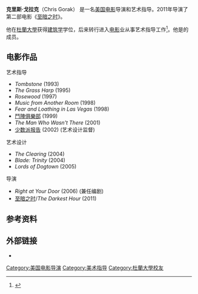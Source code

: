 {{Multiple issues|
{{Expand language|1=en|time=2021-07-18T15:26:39+00:00}}
{{BLPsources|time=2021-07-18T15:26:39+00:00}}
}}
'''克里斯·戈拉克'''（Chris Gorak{{bd||}}） 是一名[[美国电影|美国电影]]导演和艺术指导。2011年导演了第二部电影《[[至暗之时|至暗之时]]》。

他在[[杜蘭大學|杜蘭大學]]获得[[建筑|建筑学]]学位，后来转行进入[[电影|电影]]业从事艺术指导工作<ref>{{cite news | last=Hart | first=Hugh | url=http://articles.sfgate.com/2007-08-19/entertainment/17258612_1_mary-mccormack-chris-gorak-dirty-bombs | title=Hugh Hart's Industry Buzz: Chris Gorak directs 'Right at Your Door' | work=[[San_Francisco_Chronicle|San Francisco Chronicle]] | date=August 19, 2007 | archiveurl=https://www.webcitation.org/5slYYOBUc?url=http://articles.sfgate.com/2007-08-19/entertainment/17258612_1_mary-mccormack-chris-gorak-dirty-bombs | archivedate=2010-09-15 | access-date=2011-10-13 | dead-url=no }}</ref>。他是{{tsl|en|Art Directors Guild|艺术导演工会}}的成员。

==电影作品==
;艺术指导
*''Tombstone'' (1993)
*''The Grass Harp'' (1995)
*''Rosewood'' (1997)
*''Music from Another Room'' (1998)
*''Fear and Loathing in Las Vegas'' (1998)
*[[鬥陣俱樂部|鬥陣俱樂部]] (1999)
*''The Man Who Wasn't There'' (2001)
*[[少数派报告|少数派报告]] (2002) (艺术设计监督)
;艺术设计
*''The Clearing'' (2004)
*''Blade: Trinity'' (2004)
*''Lords of Dogtown'' (2005)
;导演
*''Right at Your Door'' (2006) (兼任编剧)
*[[至暗之时|至暗之时]]/''The Darkest Hour'' (2011)

==参考资料==
<references />

==外部链接==
*{{IMDb name|0329755}}

{{DEFAULTSORT:Gorak, Chris}}
[[Category:美国电影导演|Category:美国电影导演]]
[[Category:美术指导|Category:美术指导]]
[[Category:杜蘭大學校友|Category:杜蘭大學校友]]